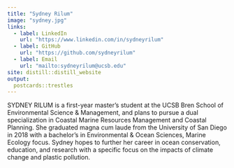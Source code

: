 ```yaml
---
title: "Sydney Rilum"
image: "sydney.jpg"
links:
  - label: LinkedIn
    url: "https://www.linkedin.com/in/sydneyrilum"
  - label: GitHub
    url: "https://github.com/sydneyrilum"
  - label: Email
    url: "mailto:sydneyrilum@ucsb.edu"
site: distill::distill_website
output: 
  postcards::trestles
---
```


SYDNEY RILUM is a first-year master’s student at the UCSB Bren School of Environmental Science & Management, and plans to pursue a dual specialization in Coastal Marine Resources Management and Coastal Planning. She graduated magna cum laude from the University of San Diego in 2018 with a bachelor’s in Environmental & Ocean Sciences, Marine Ecology focus. Sydney hopes to further her career in ocean conservation, education, and research with a specific focus on the impacts of climate change and plastic pollution. 
